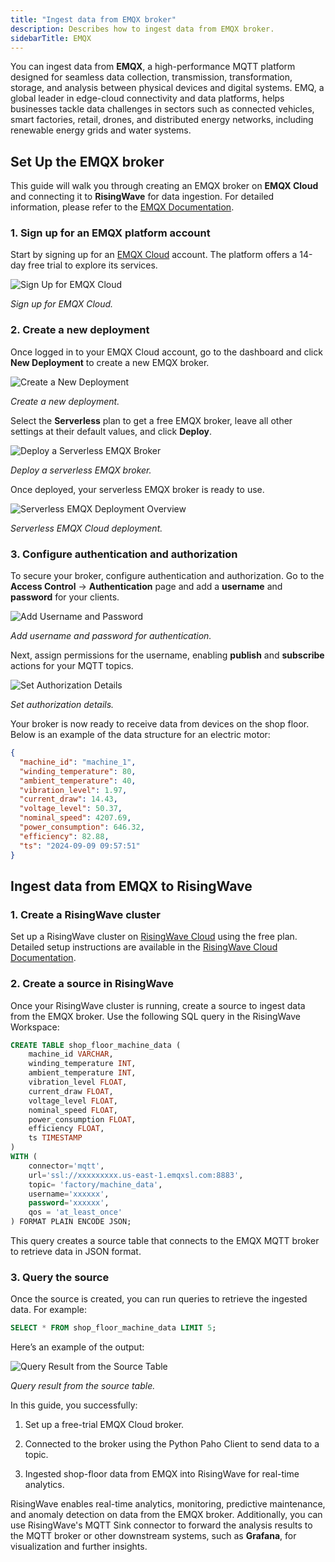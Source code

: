 ```yaml
---
title: "Ingest data from EMQX broker"
description: Describes how to ingest data from EMQX broker.
sidebarTitle: EMQX
---
```

<head>
  <link rel="canonical" href="https://docs.risingwave.com/docs/current/ingest-from-emqx-broker/" />
</head>


You can ingest data from **EMQX**, a high-performance MQTT platform designed for seamless data collection, transmission, transformation, storage, and analysis between physical devices and digital systems. EMQ, a global leader in edge-cloud connectivity and data platforms, helps businesses tackle data challenges in sectors such as connected vehicles, smart factories, retail, drones, and distributed energy networks, including renewable energy grids and water systems.

## Set Up the EMQX broker

This guide will walk you through creating an EMQX broker on **EMQX Cloud** and connecting it to **RisingWave** for data ingestion. For detailed information, please refer to the [EMQX Documentation](https://docs.emqx.com/en/).

### 1. Sign up for an EMQX platform account

Start by signing up for an [EMQX Cloud](https://accounts.emqx.com/signup?continue=https%3A%2F%2Fwww.emqx.com%2Fcn%2Fcloud) account. The platform offers a 14-day free trial to explore its services.

![Sign Up for EMQX Cloud](../images/emqx_sign_up_for_emqx_cloud.png)

*Sign up for EMQX Cloud.*

### 2. Create a new deployment

Once logged in to your EMQX Cloud account, go to the dashboard and click **New Deployment** to create a new EMQX broker.

![Create a New Deployment](/images/emqx_create_a_new_deployment.png)

*Create a new deployment.*

Select the **Serverless** plan to get a free EMQX broker, leave all other settings at their default values, and click **Deploy**.

![Deploy a Serverless EMQX Broker](/images/emqx_deploy_a_serverless_emqx_broker.png)

*Deploy a serverless EMQX broker.*

Once deployed, your serverless EMQX broker is ready to use.

![Serverless EMQX Deployment Overview](/images/emqx_serverless_emqx_deployment_overview.png)

*Serverless EMQX Cloud deployment.*

### 3. Configure authentication and authorization

To secure your broker, configure authentication and authorization. Go to the **Access Control** -> **Authentication** page and add a **username** and **password** for your clients.

![Add Username and Password](/images/emqx_add_username_and_password.png)

*Add username and password for authentication.*

Next, assign permissions for the username, enabling **publish** and **subscribe** actions for your MQTT topics.

![Set Authorization Details](/images/emqx_set_authorization_details.png)

*Set authorization details.*

Your broker is now ready to receive data from devices on the shop floor. Below is an example of the data structure for an electric motor:

```json
{
  "machine_id": "machine_1",
  "winding_temperature": 80,
  "ambient_temperature": 40,
  "vibration_level": 1.97,
  "current_draw": 14.43,
  "voltage_level": 50.37,
  "nominal_speed": 4207.69,
  "power_consumption": 646.32,
  "efficiency": 82.88,
  "ts": "2024-09-09 09:57:51"
}
```

## Ingest data from EMQX to RisingWave

### 1. Create a RisingWave cluster

Set up a RisingWave cluster on [RisingWave Cloud](https://cloud.risingwave.com/) using the free plan. Detailed setup instructions are available in the [RisingWave Cloud Documentation](https://docs.risingwave.com/cloud/manage-clusters/).

### 2. Create a source in RisingWave

Once your RisingWave cluster is running, create a source to ingest data from the EMQX broker. Use the following SQL query in the RisingWave Workspace:

```sql
CREATE TABLE shop_floor_machine_data (
    machine_id VARCHAR,
    winding_temperature INT,
    ambient_temperature INT,
    vibration_level FLOAT,
    current_draw FLOAT,
    voltage_level FLOAT,
    nominal_speed FLOAT, 
    power_consumption FLOAT,
    efficiency FLOAT,
    ts TIMESTAMP
)
WITH (
    connector='mqtt',
    url='ssl://xxxxxxxxx.us-east-1.emqxsl.com:8883',
    topic= 'factory/machine_data',
    username='xxxxxx',
    password='xxxxxx',
    qos = 'at_least_once'
) FORMAT PLAIN ENCODE JSON;
```

This query creates a source table that connects to the EMQX MQTT broker to retrieve data in JSON format.

### 3. Query the source

Once the source is created, you can run queries to retrieve the ingested data. For example:

```sql
SELECT * FROM shop_floor_machine_data LIMIT 5;
```

Here’s an example of the output:

![Query Result from the Source Table](/images/emqx_query_result_from_the_source_table.png)

*Query result from the source table.*

In this guide, you successfully:

1. Set up a free-trial EMQX Cloud broker.

2. Connected to the broker using the Python Paho Client to send data to a topic.

3. Ingested shop-floor data from EMQX into RisingWave for real-time analytics.

RisingWave enables real-time analytics, monitoring, predictive maintenance, and anomaly detection on data from the EMQX broker. Additionally, you can use RisingWave's MQTT Sink connector to forward the analysis results to the MQTT broker or other downstream systems, such as **Grafana**, for visualization and further insights.

